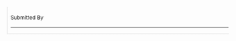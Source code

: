<div style="border-left: 1px dotted #ccc; border-bottom: 1px dotted #ccc; padding: 0 0 0 0.5em; margin: 0 0 3em 0.5em"><big>'''{{{title}}}'''</big><br><small>{{{date}}} Submitted By <i>{{{author}}}</i></small>
----
<p style="padding: 0 8em 0 4em;">{{{text}}}</p>
</div>